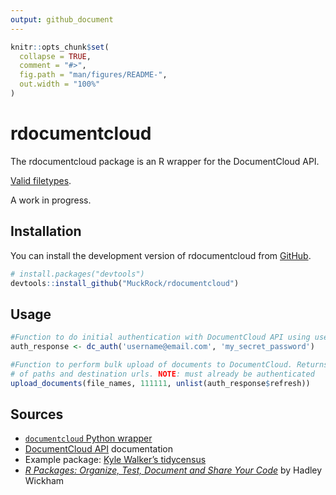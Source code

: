 ```yaml
---
output: github_document
---
```


<!-- README.md is generated from README.Rmd. Please edit that file -->

```r
knitr::opts_chunk$set(
  collapse = TRUE,
  comment = "#>",
  fig.path = "man/figures/README-",
  out.width = "100%"
)
```

# rdocumentcloud

<!-- badges: start -->
<!-- badges: end -->

The rdocumentcloud package is an R wrapper for the DocumentCloud API.

[Valid filetypes](https://www.documentcloud.org/help/tips#file-types-supported). 

A work in progress.

## Installation

You can install the development version of rdocumentcloud from [GitHub](https://github.com/MuckRock/rdocumentcloud).

``` r
# install.packages("devtools")
devtools::install_github("MuckRock/rdocumentcloud")
```

## Usage

```r
#Function to do initial authentication with DocumentCloud API using username and password.
auth_response <- dc_auth('username@email.com', 'my_secret_password')

#Function to perform bulk upload of documents to DocumentCloud. Returns a dataframe
# of paths and destination urls. NOTE: must already be authenticated
upload_documents(file_names, 111111, unlist(auth_response$refresh))
```

<!--## Example

This is a basic example which shows you how to solve a common problem:

```{r example} (this executes)
library(rdocumentcloud)
## basic example code
```

What is special about using `README.Rmd` instead of just `README.md`? You can include R chunks like so:

```r
summary(cars)
```

 You'll still need to render `README.Rmd` regularly, to keep `README.md` up-to-date. `devtools::build_readme()` is handy for this. You could also use GitHub Actions to re-render `README.Rmd` every time you push. An example workflow can be found here: <https://github.com/r-lib/actions/tree/v1/examples>.-->

## Sources

* [`documentcloud` Python wrapper](https://documentcloud.readthedocs.io/en/latest/)
* [DocumentCloud API](https://www.documentcloud.org/help/api) documentation
* Example package: [Kyle Walker's tidycensus](https://github.com/walkerke/tidycensus)
* *[R Packages: Organize, Test, Document and Share Your Code](https://r-pkgs.org/)* by Hadley Wickham
